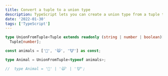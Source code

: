 ```yaml
---
title: Convert a tuple to a union type
description: TypeScript lets you can create a union type from a tuple type. That's useful when you want to make a type that's a union of multiple types.
date: '2022-01-30'
tags: ['TypeScript']
---
```


```ts
type UnionFromTuple<Tuple extends readonly (string | number | boolean)[]> =
  Tuple[number];

const animals = ['🐶', '🙀', '🐮'] as const;

type Animal = UnionFromTuple<typeof animals>;

//  type Animal = '🐶' | '🙀' | '🐮';
```
